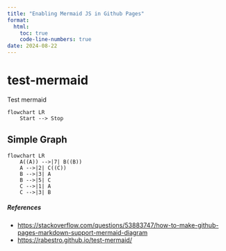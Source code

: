 ```yaml
---
title: "Enabling Mermaid JS in Github Pages"
format: 
  html: 
    toc: true
    code-line-numbers: true
date: 2024-08-22
---
```


# test-mermaid
Test mermaid

```mermaid
flowchart LR
    Start --> Stop
```

## Simple Graph

```mermaid
flowchart LR
    A((A)) -->|7| B((B))
    A -->|2| C((C))
    B -->|3| A
    B -->|5| C
    C -->|1| A
    C -->|3| B
```

##### References
 - <https://stackoverflow.com/questions/53883747/how-to-make-github-pages-markdown-support-mermaid-diagram>
 - <https://rabestro.github.io/test-mermaid/>